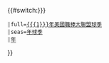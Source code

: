 {{#switch:{{{disp|{{{2|}}}}}}
 |full=[[{{{1}}}年美國職棒大聯盟球季]]
 |seas=[[{{{1}}}年美國職棒大聯盟球季|{{{1}}}年球季]]
 |[[{{{1}}}年美國職棒大聯盟球季|{{{1}}}年]]
}}<noinclude>
{{Documentation}}
</noinclude>